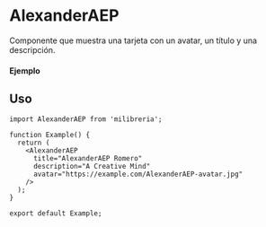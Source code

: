 
<Meta of={AlexanderAEP} title="AlexanderAEP" />

# AlexanderAEP

Componente que muestra una tarjeta con un avatar, un título y una descripción.

#### Ejemplo

<Canvas of={AlexanderAEP.Primary} />

## Uso

```tsx
import AlexanderAEP from 'milibreria';

function Example() {
  return (
    <AlexanderAEP
      title="AlexanderAEP Romero"
      description="A Creative Mind"
      avatar="https://example.com/AlexanderAEP-avatar.jpg"
    />
  );
}

export default Example;
